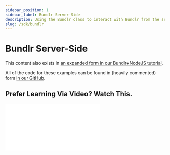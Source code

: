 ```yaml
---
sidebar_position: 1
sidebar_label: Bundlr Server-Side
description: Using the Bundlr class to interact with Bundlr from the server
slug: /sdk/bundlr
---
```


# Bundlr Server-Side

This content also exists in [an expanded form in our Bundlr+NodeJS tutorial](/tutorials/bundlr-nodejs).

All of the code for these examples can be found in (heavily commented) form [in our GitHub](https://github.com/Bundlr-Network/bundlr-basics).

## Prefer Learning Via Video? Watch This.

<div
      className="video"
      style={{
        position: "relative",
        paddingBottom: "56.25%" /* 16:9 */,
        paddingTop: 25,
        height: 0
      }}
    >
      <iframe
        style={{
          position: "absolute",
          top: 0,
          left: 0,
          width: "100%",
          height: "100%"
        }}
        src={`https://www.youtube.com/embed/Wxfyd0veaEc`}
        frameBorder="0"
      />
</div>

